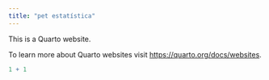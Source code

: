 ---
title: "pet estatística"
---

This is a Quarto website.

To learn more about Quarto websites visit <https://quarto.org/docs/websites>.

```{r}
1 + 1
```

